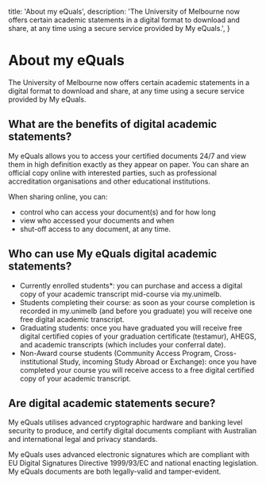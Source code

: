   title: 'About my eQuals',
  description:
    'The University of Melbourne now offers certain academic statements in a digital format to download and share, at any time using a secure service provided by My eQuals.',
}

# About my eQuals

The University of Melbourne now offers certain academic statements in a digital format to download and share, at any time using a secure service provided by My eQuals.

## What are the benefits of digital academic statements?

My eQuals allows you to access your certified documents 24/7 and view them in high definition exactly as they appear on paper. You can share an official copy online with interested parties, such as professional accreditation organisations and other educational institutions.

When sharing online, you can:

- control who can access your document(s) and for how long
- view who accessed your documents and when
- shut-off access to any document, at any time.

## Who can use My eQuals digital academic statements?

- Currently enrolled students\*: you can purchase and access a digital copy of your academic transcript mid-course via my.unimelb.
- Students completing their course: as soon as your course completion is recorded in my.unimelb (and before you graduate) you will receive one free digital academic transcript.
- Graduating students: once you have graduated you will receive free digital certified copies of your graduation certificate (testamur), AHEGS, and academic transcripts (which includes your conferral date).
- Non-Award course students (Community Access Program, Cross-institutional Study, incoming Study Abroad or Exchange): once you have completed your course you will receive access to a free digital certified copy of your academic transcript.

## Are digital academic statements secure?

My eQuals utilises advanced cryptographic hardware and banking level security to produce, and certify digital documents compliant with Australian and international legal and privacy standards.

My eQuals uses advanced electronic signatures which are compliant with EU Digital Signatures Directive 1999/93/EC and national enacting legislation. My eQuals documents are both legally-valid and tamper-evident.
